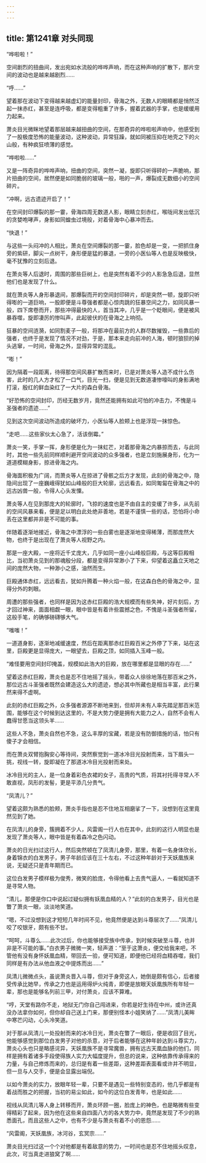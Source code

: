 ```yaml
---
---
---
```

title: 第1241章 对头同现
---



“哗啦啦！”

空间剧烈的扭曲间，发出宛如水流般的哗哗声响，而在这种声响的扩散下，那片空间的波动也是越来越剧烈……

“呼……”

望着那在波动下变得越来越虚幻的能量封印，骨海之外，无数人的眼睛都是悄然泛起一抹赤红，甚至是连呼吸，都是变得粗重了许多，握着武器的手掌，也是缓缓用力起来。

萧炎目光微眯地望着那层越来越扭曲的空间，在那奇异的哗啦啦声响中，他感受到了一股极度恐怖的能量波动，这种波动，异常狂躁，就如同被压抑在地壳之下的火山般，有种疯狂喷薄的感觉。

“哗啦啦……”

又是一阵奇异的哗哗声响，扭曲的空间，突然一凝，旋即只听得砰的一声脆响，那片扭曲的空间，居然便是如同脆弱的玻璃一般，啪的一声，爆裂成无数细小的空间碎片。

“冲啊，远古遗迹开启了！”

在空间封印爆裂的那一霎，骨海四周无数道人影，眼睛立刻赤红，喉咙间发出低沉的贪婪咆哮声，身影如同蝗虫过境般，对着骨海中心暴冲而去。

“快退！”

与这些一头闷冲的人相比，萧炎在空间爆裂的那一霎，脸色却是一变，一把抓住身旁的紫研，脚尖一点树干，身形便是猛的暴退，一旁的小医仙等人也是反映极快，毫不犹豫的立刻后退。

在萧炎等人后退时，周围的那些巨树上，也是突然有着不少的人影急急后退，显然他们也是发现了什么。

就在萧炎等人身形暴退间，那爆裂而开的空间封印碎片，却是突然一顿，旋即只听得嘭的一道巨响，一股即便是斗尊强者都是心惊肉跳的狂暴空间之力，如同风暴一般，四下席卷而开，那些冲得最快的人，首当其冲，几乎是一个眨眼间，便是被风暴吞噬，旋即凄厉的惨叫声，此起彼伏的在骨海之上响彻。

狂暴的空间涟漪，如同割麦子一般，将那冲在最前方的人群尽数摧毁，一些靠后的强者，也终于是发现了情况不对劲，于是，那本来走向前冲的人海，顿时狼狈的掉头逃窜，一时间，骨海之外，显得异常的混乱。

“嘭！”

因为隔着一段距离，待得那空间风暴扩散而来时，已是对萧炎等人造不成什么伤害，此时的几人方才松了一口气，目光一扫，便是见到无数道凄惨嚎叫的身影满地打滚，殷红的鲜血染红了一大片的森白骨海。

“好恐怖的空间封印，历经无数岁月，竟然还能拥有如此可怕的冲击力，不愧是斗圣强者的遗迹……”

见到这次空间波动所造成的破坏力，小医仙等人脸颊上也是浮现一抹惊色。

“走吧……这些家伙太心急了，活该倒霉。”

萧炎一笑，手掌一挥，身形便是化为一抹虹芒，对着那骨海之内暴掠而去，与此同时，其他一些先前同样顺利避开空间波动的众多强者，也是立刻施展身形，化为一道道模糊身影，掠进骨海之内。

骨海面积极为广阔，而萧炎等人在掠进了骨骸之后方才发现，此刻的骨海之中，隐隐间出现了一座巍峨得犹如山峰般的巨大轮廓，远远看去，如同匍匐在骨海之中的远古凶兽一般，令得人心头发憟。

萧炎等人在见到那庞大的轮廓时，飞掠的速度也是不由自主的变缓了许多，从先前的空间风暴来看，便是足以明白此处绝非善地，若是不谨慎一些的话，恐怕将小命丢在这里都并非是不可能的事。

伴随着逐渐地接近，骨海之中漂浮的一些白雾也是逐渐地变得稀薄，而那庞然大物，也终于是出现在了萧炎等人视野之内。

那是一座大殿，一座将近千丈庞大，几乎如同一座小山峰般巨殿，与这等巨殿相比，当初萧炎见到的那魂殷分段，都是变得异常渺小了下来，仰望着这矗立天地之间的庞然大物，一种渺小之感，油然而生。

巨殿通体赤红，远远看去，犹如升腾着一种火焰一般，在这森白色的骨海之中，显得分外的刺眼。

周遭的那些强者，也同样是因为这赤红巨殿的浩大规模而有些失神，好片刻后，方才回过神来，面面相觑一眼，眼中皆是有着许些震撼之色，不愧是斗圣强者所留，这般手笔，的确够磅礴够大气。

“嗤嗤！”

一道道身影，逐渐地减缓速度，然后在距离那赤红巨殿百米之外停了下来，站在这里，巨殿更是显得庞大，一眼望去，巨殿之顶，如同插入玉峰一般。

“难怪要用空间封印掩盖，规模如此浩大的巨殿，放在哪里都是显眼的存在……”

望着这赤红巨殿，萧炎也是忍不住地摇了摇头，带着众人徐徐地落在那百米之外，那位远古斗圣强者既然会建造这么大的遗迹，想必其中所藏也是相当丰富，此行果然来得不虚啊。

此刻的赤红巨殿之外，众多强者源源不断地来到，但却并未有人率先踏足那百米范围，能够在这个时候到达这里的，不是大势力便是拥有大能力之人，自然不会有人蠢得甘愿当这领头羊……

这些人不急，萧炎自然也不急，这么丰厚的宝藏，若是没有防御措施的话，怕只有傻子才会相信。

而在萧炎双臂抱胸安心等待间，突然察觉到一道冰冷目光投射而来，当下眉头一挑，视线一转，旋即凝在了那道冰冷目光投射而来处。

冰冷目光的主人，是一位身着彩色衣裙的女子，高贵的气质，将其衬托得寻常人不敢直视，凤形的发髻，更是平添几分贵气。

“凤清儿？”

望着这颇为熟悉的脸颊，萧炎手指也是忍不住地互相磨挲了一下，没想到在这里竟然见到了她。

在凤清儿的身旁，簇拥着不少人，风雷阁一行人也在其中，此刻的这行人明显也是发现了萧炎等人，眼中皆是有着森冷之色闪动。

萧炎的日光扫过这行人，然后突然顿在了凤清儿身旁，那里，有着一名身体欣长，身着锦衣的白发男子，男子年龄应该在三十左右，不过这种年龄对于天妖凰族来说，无疑还只是青年期而已。

这位白发男子模样极为俊秀，微笑的脸庞，令得他看上去贵气逼人，一看就知道不是寻常人物。

“清儿，那便是你口中说起过疑似拥有妖凰血精的人？”此刻的白发男子，目光也是瞥了萧炎一眼，淡淡地笑道。

“嗯，不过没想到这才短短几年时间不见，他竟然便是达到斗尊层次了……”凤清儿咬了咬银牙，颇有些不甘。

“呵呵，斗尊么……此次过后，你也能够接受族中传承，到时候突破至斗尊，也并非是不可能的事。”白衣男子微微一笑，轻声道：“至于这萧炎，便交给我来吧，不管他有没有身怀妖凰血精，带回去一验，便可知道，即便他已经将血精吞噬，我们同样是有办法从他血液之中提炼而出……”

凤清儿微微点头，虽说萧炎晋入斗尊，但对于身旁这人，她倒是颇有信心，后者接受传承比她早，传承之力也是运用得炉火纯青，即便是放眼天妖凰族所有年轻一辈，那也是能够名列前三甲，对付萧炎，应该不算难。

“哼，天堂有路你不走，地狱无门你自己闯进来，你若是好生待在中州，或许还真没办法拿你如何，但你却自己送上门来，那便别怪本小姐笑纳了……”凤清儿美眸中寒芒闪动，心头冷笑道。

对于那从凤清儿一处投射而来的冰冷日光，萧炎在瞥了一眼后，便是收回了目光，他能够感觉到那位白发男子对他的杀意，对于后者能够在这种年龄达到斗尊实力，萧炎心头也只是略感诧异，天妖凰族不是寻常魔兽，拥有远古天凰血脉的他们，同样是拥有着诸多手段使得族人实力大幅度提升，但总的说来，这种依靠传承得来的力量，与自己修炼而来的，总归是有着一些差距，这种差距表面看或许并不明显，但一旦与人交手，便是会显露出端倪。

以如今萧炎的实力，放眼年轻一辈，只要不是遇见一些特别变态的，他几乎都是有着战而胜之的把握，当初的易尘如此，如今的这位白发青年，也是如此……

视线从凤清儿等人身上转移而开，萧炎环顾一圈，脸庞上的神色，也是略微有些变得精彩了起来，因为他在这些来自四面八方的各大势力中，竟然是发现了不少的熟悉面孔，而且这些人之中，也有不少是与萧炎有着不小的恩怨……

“风雷阁，天妖凰族，冰河谷，玄冥宗……”

萧炎目光扫过这一个个对他都是有着敌意的势力，一时间也是忍不住地摇头叹息，此次，可当真走进狼窝了啊……